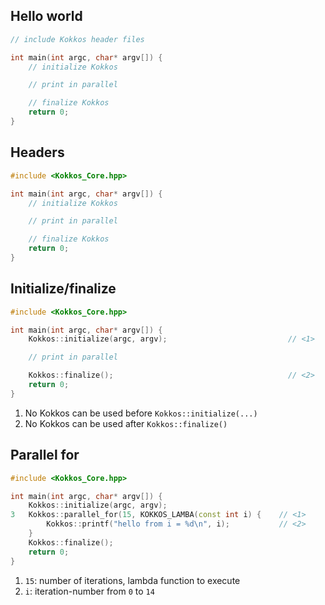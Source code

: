 ## Hello world {auto-animate="true"}

```c++
// include Kokkos header files

int main(int argc, char* argv[]) {
    // initialize Kokkos

    // print in parallel

    // finalize Kokkos
    return 0;
}
```


## Headers {auto-animate="true"}

```c++
#include <Kokkos_Core.hpp>

int main(int argc, char* argv[]) {
    // initialize Kokkos

    // print in parallel

    // finalize Kokkos
    return 0;
}
```


## Initialize/finalize {auto-animate="true"}

```c++
#include <Kokkos_Core.hpp>

int main(int argc, char* argv[]) {
    Kokkos::initialize(argc, argv);                           // <1>

    // print in parallel

    Kokkos::finalize();                                       // <2>
    return 0;
}
```

1. No Kokkos can be used before `Kokkos::initialize(...)`
2. No Kokkos can be used after `Kokkos::finalize()`


## Parallel for {auto-animate="true"}

```c++
#include <Kokkos_Core.hpp>

int main(int argc, char* argv[]) {
    Kokkos::initialize(argc, argv);
3   Kokkos::parallel_for(15, KOKKOS_LAMBA(const int i) {    // <1>
        Kokkos::printf("hello from i = %d\n", i);           // <2>
    }
    Kokkos::finalize();
    return 0;
}
```

1. `15`: number of iterations, lambda function to execute
2. `i`: iteration-number from  `0` to `14`
